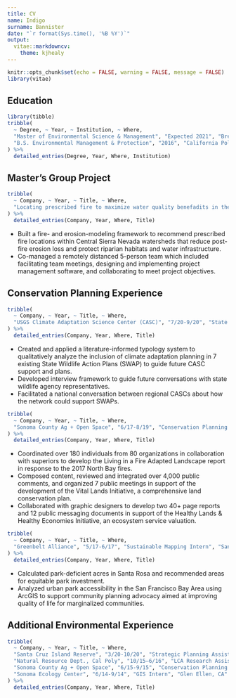 ```yaml
---
title: CV
name: Indigo
surname: Bannister
date: "`r format(Sys.time(), '%B %Y')`"
output: 
  vitae::markdowncv:
    theme: kjhealy
---
```


```r
knitr::opts_chunk$set(echo = FALSE, warning = FALSE, message = FALSE)
library(vitae)
```


## Education

```r
library(tibble)
tribble(
  ~ Degree, ~ Year, ~ Institution, ~ Where,
  "Master of Environmental Science & Management", "Expected 2021", "Bren School of Environmental Science & Management, UC Santa Barbara", "Santa Barbara, CA",
  "B.S. Environmental Management & Protection", "2016", "California Polytechnic State University", "San Luis Obispo, CA"
) %>% 
  detailed_entries(Degree, Year, Where, Institution)
```

## Master's Group Project
```r
tribble(
  ~ Company, ~ Year, ~ Title, ~ Where,
  "Locating prescribed fire to maximize water quality benefadits in the Sierra Nevada", "4/20-Present", "Project Manager", "Client: American Rivers"
) %>% 
  detailed_entries(Company, Year, Where, Title)

```

-	Built a fire- and erosion-modeling framework to recommend prescribed fire locations within Central Sierra Nevada watersheds that reduce post-fire erosion loss and protect riparian habitats and water infrastructure.
-	Co-managed a remotely distanced 5-person team which included facilitating team meetings, designing and implementing project management software, and collaborating to meet project objectives.


## Conservation Planning Experience

```r
tribble(
  ~ Company, ~ Year, ~ Title, ~ Where,
  "USGS Climate Adaptation Science Center (CASC)", "7/20-9/20", "State Wildlife Action Plan Intern", "Remote"
) %>% 
  detailed_entries(Company, Year, Where, Title)

```

- Created and applied a literature-informed typology system to qualitatively analyze the inclusion of climate adaptation planning in 7 existing State Wildlife Action Plans (SWAP) to guide future CASC support and plans.
-	Developed interview framework to guide future conversations with state wildlife agency representatives.
-	Facilitated a national conversation between regional CASCs about how the network could support SWAPs.

```r
tribble(
  ~ Company, ~ Year, ~ Title, ~ Where,
  "Sonoma County Ag + Open Space", "6/17-8/19", "Conservation Planning Technician", "Santa Rosa, CA"
) %>% 
  detailed_entries(Company, Year, Where, Title)

```

-	Coordinated over 180 individuals from 80 organizations in collaboration with superiors to develop the Living in a Fire Adapted Landscape report in response to the 2017 North Bay fires.
-	Composed content, reviewed and integrated over 4,000 public comments, and organized 7 public meetings in support of the development of the Vital Lands Initiative, a comprehensive land conservation plan.
-	Collaborated with graphic designers to develop two 40+ page reports and 12 public messaging documents in support of the Healthy Lands & Healthy Economies Initiative, an ecosystem service valuation.

```r
tribble(
  ~ Company, ~ Year, ~ Title, ~ Where,
  "Greenbelt Alliance", "5/17-6/17", "Sustainable Mapping Intern", "San Francisco, CA"
) %>% 
  detailed_entries(Company, Year, Where, Title)

```

-	Calculated park-deficient acres in Santa Rosa and recommended areas for equitable park investment.
-	Analyzed urban park accessibility in the San Francisco Bay Area using ArcGIS to support community planning advocacy aimed at improving quality of life for marginalized communities.




## Additional Environmental Experience

```r
tribble(
  ~ Company, ~ Year, ~ Title, ~ Where,
  "Santa Cruz Island Reserve", "3/20-10/20", "Strategic Planning Assistant", "Santa Barbara, CA",
  "Natural Resource Dept., Cal Poly", "10/15–6/16", "LCA Research Assistant", "San Luis Obispo, CA",
  "Sonoma County Ag + Open Space", "6/15-9/15", "Conservation Planning Intern", "Santa Rosa, CA",
  "Sonoma Ecology Center", "6/14-9/14", "GIS Intern", "Glen Ellen, CA"
) %>% 
  detailed_entries(Company, Year, Where, Title)

```

